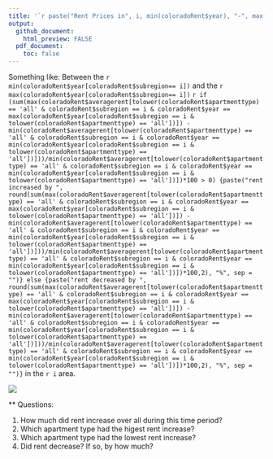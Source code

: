 ```yaml
---
title: '`r paste("Rent Prices in", i, min(coloradoRent$year), "-", max(coloradoRent$year), sep = " ")`'
output:
  github_document:
    html_preview: FALSE
  pdf_document:
    toc: false
---
```


Something like:
Between the `r min(coloradoRent$year[coloradoRent$subregion== i])` and the 
`r max(coloradoRent$year[coloradoRent$subregion== i])` `r if (sum(max(coloradoRent$averagerent[tolower(coloradoRent$apartmenttype) == 'all' & coloradoRent$subregion == i & coloradoRent$year == max(coloradoRent$year[coloradoRent$subregion == i & tolower(coloradoRent$apartmenttype) == 'all'])]) - min(coloradoRent$averagerent[tolower(coloradoRent$apartmenttype) == 'all' & coloradoRent$subregion == i & coloradoRent$year == min(coloradoRent$year[coloradoRent$subregion == i & tolower(coloradoRent$apartmenttype) == 'all'])]))/min(coloradoRent$averagerent[tolower(coloradoRent$apartmenttype) == 'all' & coloradoRent$subregion == i & coloradoRent$year == min(coloradoRent$year[coloradoRent$subregion == i & tolower(coloradoRent$apartmenttype) == 'all'])])*100 > 0) {paste("rent increased by ", round(sum(max(coloradoRent$averagerent[tolower(coloradoRent$apartmenttype) == 'all' & coloradoRent$subregion == i & coloradoRent$year == max(coloradoRent$year[coloradoRent$subregion == i & tolower(coloradoRent$apartmenttype) == 'all'])]) - min(coloradoRent$averagerent[tolower(coloradoRent$apartmenttype) == 'all' & coloradoRent$subregion == i & coloradoRent$year == min(coloradoRent$year[coloradoRent$subregion == i & tolower(coloradoRent$apartmenttype) == 'all'])]))/min(coloradoRent$averagerent[tolower(coloradoRent$apartmenttype) == 'all' & coloradoRent$subregion == i & coloradoRent$year == min(coloradoRent$year[coloradoRent$subregion == i & tolower(coloradoRent$apartmenttype) == 'all'])])*100,2), "%", sep = "")} else {paste("rent decreased by ", round(sum(max(coloradoRent$averagerent[tolower(coloradoRent$apartmenttype) == 'all' & coloradoRent$subregion == i & coloradoRent$year == max(coloradoRent$year[coloradoRent$subregion == i & tolower(coloradoRent$apartmenttype) == 'all'])]) - min(coloradoRent$averagerent[tolower(coloradoRent$apartmenttype) == 'all' & coloradoRent$subregion == i & coloradoRent$year == min(coloradoRent$year[coloradoRent$subregion == i & tolower(coloradoRent$apartmenttype) == 'all'])]))/min(coloradoRent$averagerent[tolower(coloradoRent$apartmenttype) == 'all' & coloradoRent$subregion == i & coloradoRent$year == min(coloradoRent$year[coloradoRent$subregion == i & tolower(coloradoRent$apartmenttype) == 'all'])])*100,2), "%", sep = "")}` in the `r i` area.

![](`r paste("../images/", tolower(gsub("[^0-9a-zA-Z]", "", i)), ".png", sep = "")`)
  

** Questions:

1. How much did rent increase over all during this time period?
2. Which apartment type had the higest rent increase?
3. Which apartment type had the lowest rent increase?
4. Did rent decrease? If so, by how much?
